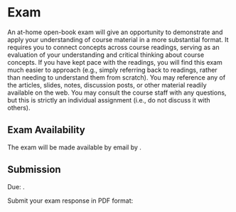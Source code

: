
# Exam

An at-home open-book exam will give an opportunity to demonstrate and apply your understanding of course material in a more substantial format.
It requires you to connect concepts across course readings, serving as an evaluation of your understanding and critical thinking about course concepts.
If you have kept pace with the readings, you will find this exam much easier to approach
(e.g., simply referring back to readings, rather than needing to understand them from scratch).
You may reference any of the articles, slides, notes, discussion posts, or other material readily available on the web.
You may consult the course staff with any questions, but this is strictly an individual assignment (i.e., do not discuss it with others).

## Exam Availability

The exam will be made available by email by
<AssignmentDueDate assignmentKey={calendarData.assignments.examAvailable} />.

## Submission

Due:
<AssignmentDueDateTime assignmentKey={calendarData.assignments.exam} />.

Submit your exam response in PDF format:

<AssignmentSubmitCanvasLink outerComponent="p" assignmentKey={calendarData.assignments.exam} />
